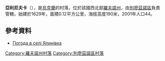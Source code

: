{{coord|50|46|56|N|26|47|16|E|scale:30000|display=title}}

'''亞利尼夫卡'''（{{lang-uk|Ялинівка}}），是[[烏克蘭|烏克蘭]]的村落，位於該國西北部[[羅夫諾州|羅夫諾州]]，由[[別廖茲諾區|別廖茲諾區]]負責管轄，始建於1629年，面積0.12平方公里，海拔高度190米，2001年人口44。

==參考資料==
* [http://weather.in.ua/ua/rovenskaja/29555 Погода в селі Ялинівка] {{Wayback|url=http://weather.in.ua/ua/rovenskaja/29555 |date=20181212134610 }}

{{DEFAULTSORT:Ялинівка}}
[[Category:羅夫諾州村落|Category:羅夫諾州村落]]
[[Category:別廖茲諾區村落|Category:別廖茲諾區村落]]


{{Rivne-geo-stub}}